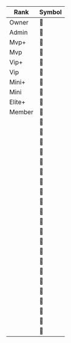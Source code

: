 | Rank             | Symbol                                                                |
| ----------------- | ------------------------------------------------------------------ |
| Owner  |  |
| Admin   |  |
| Mvp+ |  |
| Mvp |  |
| Vip+ |  |
| Vip |  |
| Mini+ |  |
| Mini |  |
| Elite+ |  |
| Member |  |
|  |  |
|  |  |
|  |  |
|  |  |
|  |  |
|  |  |
|  |  |
|  |  |
|  |  |
|  |  |
|  |  |
|  |  |
|  |  |
|  |  |
|  |  |
|  |  |
|  |  |
|  |  |
|  |  |
|  |  |
|  |  |
|  |  |